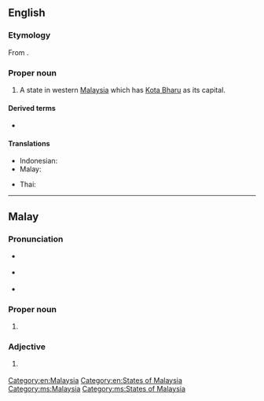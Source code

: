==English==
{{wikipedia}}

===Etymology===
From {{etyl|ms|en}} {{m|ms|Kelantan}}.

===Proper noun===
{{en-proper noun}}

# A state in western [[Malaysia]] which has [[Kota Bharu]] as its capital.

====Derived terms====
* {{l|en|Kelantanese}}

====Translations====
{{trans-top|state in Malaysia}}
* Indonesian: {{t|id|Kelantan}}
* Malay: {{t|ms|Kelantan}}
{{trans-mid}}
* Thai: {{t|th|กลันตัน|tr=Klantan}}
{{trans-bottom}}

[[Category:en:Malaysia]]
[[Category:en:States of Malaysia]]

----

==Malay==
{{wikipedia|lang=ms}}

===Pronunciation===
* {{a|Johor-Riau}} {{IPA|ms|/kəlantan/}}
* {{a|Kelantanese}} {{IPA|ms|/kəlãtɛ̃/}}
* {{rhymes|ms|antan|tan|an}}

===Proper noun===
{{ms-proper noun|j=کلنتن}}

# {{l|en|Kelantan}} {{qualifier|state in Malaysia}}

===Adjective===
{{head|ms|adjective}}

# {{l|en|Kelantanese}} {{qualifier|Of or pertaining to the state of Kelantan}}

[[Category:ms:Malaysia]]
[[Category:ms:States of Malaysia]]